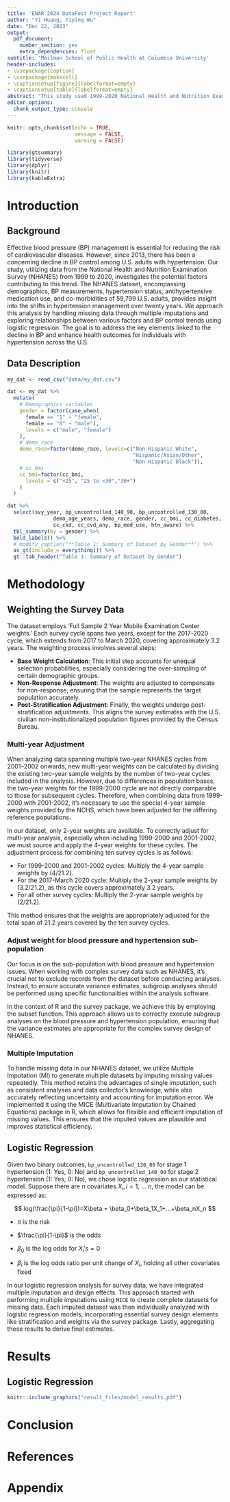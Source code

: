 ```yaml
---
title: 'ENAR 2024 DataFest Project Report'
author: "Yi Huang, Yiying Wu"
date: "Dec 22, 2023"
output:
  pdf_document:
    number_section: yes
    extra_dependencies: float
subtitle: 'Mailman School of Public Health at Columbia University'
header-includes:
- \usepackage{caption}
- \usepackage{makecell}
- \captionsetup[figure]{labelformat=empty}
- \captionsetup[table]{labelformat=empty}
abstract: "This study used 1999-2020 National Health and Nutrition Examination Survey (NHANES) data to investigate hypertension risk factors in the U.S. adult population. We aim to identify the potential causes or correlates of worsening BP control among US adults with hypertension over the past decade. Logistic regression analysis incorporated multi-year dataset weighting and multiple imputations for missing data. Key variables included survey year, age, race, gender, BMI, diabetes, CKD, CVD, medication use, and hypertension awareness."
editor_options:
  chunk_output_type: console
---
```

\thispagestyle{empty}
\newpage
\tableofcontents
\thispagestyle{empty}
\newpage
\setcounter{page}{1}


```r
knitr::opts_chunk$set(echo = TRUE,
                      message = FALSE,
                      warning = FALSE)

library(gtsummary)
library(tidyverse)
library(dplyr)
library(knitr)
library(kableExtra)
```


# Introduction

## Background
Effective blood pressure (BP) management is essential for reducing the risk of cardiovascular diseases. However, since 2013, there has been a concerning decline in BP control among U.S. adults with hypertension. Our study, utilizing data from the National Health and Nutrition Examination Survey (NHANES) from 1999 to 2020, investigates the potential factors contributing to this trend. The NHANES dataset, encompassing demographics, BP measurements, hypertension status, antihypertensive medication use, and co-morbidities of 59,799 U.S. adults, provides insight into the shifts in hypertension management over twenty years. We approach this analysis by handling missing data through multiple imputations and exploring relationships between various factors and BP control trends using logistic regression. The goal is to address the key elements linked to the decline in BP  and enhance health outcomes for individuals with hypertension across the U.S.

## Data Description

```r
my_dat <- read_csv("data/my_dat.csv")

dat <- my_dat %>%
  mutate(
    # Demographics variables
    gender = factor(case_when(
      female == "1" ~ "female",  
      female == "0" ~ "male"),
      levels = c("male", "female")
    ),
    # demo_race
    demo_race=factor(demo_race, levels=c("Non-Hispanic White", 
                                         "Hispanic/Asian/Other", 
                                         "Non-Hispanic Black")),
    # cc_bmi
    cc_bmi=factor(cc_bmi,
      levels = c("<25", "25 to <30","30+")
    )
  )
```

```r
dat %>% 
  select(svy_year, bp_uncontrolled_140_90, bp_uncontrolled_130_80,
               demo_age_years, demo_race, gender, cc_bmi, cc_diabetes, 
               cc_ckd, cc_cvd_any, bp_med_use, htn_aware) %>%
  tbl_summary(by = gender) %>%
  bold_labels() %>%
  # modify_caption("**Table 1: Summary of Dataset by Gender**") %>%
  as_gt(include = everything()) %>%
  gt::tab_header("Table 1: Summary of Dataset by Gender")
```

# Methodology

## Weighting the Survey Data
The dataset employs 'Full Sample 2 Year Mobile Examination Center weights.' Each survey cycle spans two years, except for the 2017-2020 cycle, which extends from 2017 to March 2020, covering approximately 3.2 years. The weighting process involves several steps\footnotemark:

* **Base Weight Calculation**: This initial step accounts for unequal selection probabilities, especially considering the over-sampling of certain demographic groups.
* **Non-Response Adjustment**: The weights are adjusted to compensate for non-response, ensuring that the sample represents the target population accurately.
* **Post-Stratification Adjustment**: Finally, the weights undergo post-stratification adjustments. This aligns the survey estimates with the U.S. civilian non-institutionalized population figures provided by the Census Bureau. 

\footnotetext{Centers for Disease Control and Prevention. Nhanes tutorials - weighting module. Centers for Disease Control and Prevention. https://wwwn.cdc.gov/nchs/nhanes/tutorials/Weighting.aspx }

### Multi-year Adjustment 
When analyzing data spanning multiple two-year NHANES cycles from 2001–2002 onwards, new multi-year weights can be calculated by dividing the existing two-year sample weights by the number of two-year cycles included in the analysis. However, due to differences in population bases, the two-year weights for the 1999-2000 cycle are not directly comparable to those for subsequent cycles. Therefore, when combining data from 1999-2000 with 2001-2002, it’s necessary to use the special 4-year sample weights provided by the NCHS, which have been adjusted for the differing reference populations.\footnotemark

In our dataset, only 2-year weights are available. To correctly adjust for multi-year analysis, especially when including 1999-2000 and 2001-2002, we must source and apply the 4-year weights for these cycles. The adjustment process for combining ten survey cycles is as follows:

* For 1999-2000 and 2001-2002 cycles: Multiply the 4-year sample weights by (4/21.2).
* For the 2017-March 2020 cycle: Multiply the 2-year sample weights by (3.2/21.2), as this cycle covers approximately 3.2 years.
* For all other survey cycles: Multiply the 2-year sample weights by (2/21.2).

This method ensures that the weights are appropriately adjusted for the total span of 21.2 years covered by the ten survey cycles.


\footnotetext{Centers for Disease Control and Prevention. Nhanes tutorials - weighting module. Centers for Disease Control and Prevention. https://wwwn.cdc.gov/nchs/nhanes/tutorials/Weighting.aspx }

### Adjust weight for blood pressure and hypertension sub-population
Our focus is on the sub-population with blood pressure and hypertension issues. When working with complex survey data such as NHANES, it's crucial not to exclude records from the dataset before conducting analyses. Instead, to ensure accurate variance estimates, subgroup analyses should be performed using specific functionalities within the analysis software.\footnotemark

In the context of R and the survey package, we achieve this by employing the subset function. This approach allows us to correctly execute subgroup analyses on the blood pressure and hypertension population, ensuring that the variance estimates are appropriate for the complex survey design of NHANES.

\footnotetext{Centers for Disease Control and Prevention. Nhanes tutorials - Variance Estimation module. Centers for Disease Control and Prevention. https://wwwn.cdc.gov/nchs/nhanes/tutorials/VarianceEstimation.aspx}

### Multiple Imputation

To handle missing data in our NHANES dataset, we utilize Multiple Imputation (MI) to generate multiple datasets by imputing missing values repeatedly. This method retains the advantages of single imputation, such as consistent analyses and data collector’s knowledge, while also accurately reflecting uncertainty and accounting for imputation error. We implemented it using the MICE (Multivariate Imputation by Chained Equations) package in R, which allows for flexible and efficient imputation of missing values. This ensures that the imputed values are plausible and improves statistical efficiency.

## Logistic Regression

Given two binary outcomes, `bp_uncontrolled_130_80` for stage 1 hypertension (1: Yes, 0: No) and `bp_uncontrolled_140_90` for stage 2 hypertension (1: Yes, 0: No), we chose logistic regression as our statistical model. Suppose there are $n$ covariates $X_i, i=1,\ ...\ n$, the model can be expressed as:

$$
log(\frac{\pi}{1-\pi})=X\beta = \beta_0+\beta_1X_1+...+\beta_nX_n
$$

- $\pi$ is the risk

- $\frac{\pi}{1-\pi}$ is the odds

- $\beta_0$ is the log odds for $X_i's=0$

- $\beta_i$ is the log odds ratio per unit change of $X_i$, holding all other covariates fixed

In our logistic regression analysis for survey data, we have integrated multiple imputation and design effects. This approach started with performing multiple imputations using `MICE` to create complete datasets for missing data. Each imputed dataset was then individually analyzed with logistic regression models, incorporating essential survey design elements like stratification and weights via the survey package. Lastly, aggregating these results to derive final estimates. 

# Results


## Logistic Regression

```r
knitr::include_graphics("result_files/model_results.pdf")
```

# Conclusion




\newpage
# References




\newpage
# Appendix
